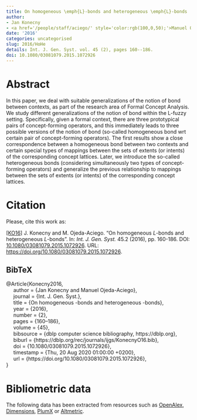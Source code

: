 ```yaml
---
title: On homogeneous \emph{L}-bonds and heterogeneous \emph{L}-bonds
author:
- Jan Konecny
- <a href='/people/staff/aciego/' style='color:rgb(100,0,50);'>Manuel Ojeda-Aciego</a>
date: '2016'
categories: uncategorised
slug: 2016/HoHe
details: Int. J. Gen. Syst. vol. 45 (2), pages 160--186.
doi: 10.1080/03081079.2015.1072926
---
```




# Abstract


In this paper, we deal with suitable generalizations of the notion of bond between contexts, as part of the research area of Formal Concept Analysis. We study different generalizations of the notion of bond within the L-fuzzy setting. Specifically, given a formal context, there are three prototypical pairs of concept-forming operators, and this immediately leads to three possible versions of the notion of bond (so-called homogeneous bond wrt certain pair of concept-forming operators). The first results show a close correspondence between a homogeneous bond between two contexts and certain special types of mappings between the sets of extents (or intents) of the corresponding concept lattices. Later, we introduce the so-called heterogeneous bonds (considering simultaneously two types of concept-forming operators) and generalize the previous relationship to mappings between the sets of extents (or intents) of the corresponding concept lattices.








# Citation
Please, cite this work as:


<a name=bib-Konecny2016></a>[[KO16]](#cite-Konecny2016) J. Konecny and M. Ojeda-Aciego. “On homogeneous _L_-bonds and heterogeneous _L_-bonds”. In: _Int. J. Gen. Syst._ 45.2 (2016), pp. 160-186. DOI: [10.1080/03081079.2015.1072926](https://doi.org/10.1080%2F03081079.2015.1072926). URL: [https://doi.org/10.1080/03081079.2015.1072926](https://doi.org/10.1080/03081079.2015.1072926).

::: {.callout-note appearance="minimal" collapse=true}

## BibTeX

@Article{Konecny2016,<br>&nbsp;&nbsp;&nbsp;&nbsp;  author = {Jan Konecny and Manuel Ojeda-Aciego},<br>&nbsp;&nbsp;&nbsp;&nbsp;  journal = {Int. J. Gen. Syst.},<br>&nbsp;&nbsp;&nbsp;&nbsp;  title = {On homogeneous \emph{L}-bonds and heterogeneous \emph{L}-bonds},<br>&nbsp;&nbsp;&nbsp;&nbsp;  year = {2016},<br>&nbsp;&nbsp;&nbsp;&nbsp;  number = {2},<br>&nbsp;&nbsp;&nbsp;&nbsp;  pages = {160--186},<br>&nbsp;&nbsp;&nbsp;&nbsp;  volume = {45},<br>&nbsp;&nbsp;&nbsp;&nbsp;  bibsource = {dblp computer science bibliography, https://dblp.org},<br>&nbsp;&nbsp;&nbsp;&nbsp;  biburl = {https://dblp.org/rec/journals/ijgs/KonecnyO16.bib},<br>&nbsp;&nbsp;&nbsp;&nbsp;  doi = {10.1080/03081079.2015.1072926},<br>&nbsp;&nbsp;&nbsp;&nbsp;  timestamp = {Thu, 20 Aug 2020 01:00:00 +0200},<br>&nbsp;&nbsp;&nbsp;&nbsp;  url = {https://doi.org/10.1080/03081079.2015.1072926},<br>}

:::



# Bibliometric data


The following data has been extracted from resources such as [OpenAlex](https://openalex.org/), [Dimensions](https://app.dimensions.ai/), [PlumX](https://www.elsevier.com/insights/metrics/plumx) or [Altmetric](https://www.altmetric.com/).

<div style="display: flex; justify-content: center; align-items: center; height: 100%;">
<span class="__dimensions_badge_embed__" data-doi="10.1080/03081079.2015.1072926" data-legend="always"></span></div><script async src="https://badge.dimensions.ai/badge.js" charset="utf-8"></script>

<div style="display: flex; justify-content: center; align-items: center; height: 100%;">
<a href="https://plu.mx/plum/a/?doi=10.1080/03081079.2015.1072926" class="plumx-details" data-site="plum" data-hide-when-empty="true">On homogeneous \emph{L}-bonds and heterogeneous \emph{L}-bonds</a></div>

<div style="display: flex; justify-content: center; align-items: center; height: 100%;">
<script type="text/javascript" src="https://d1bxh8uas1mnw7.cloudfront.net/assets/embed.js"></script><div data-badge-type="medium-donut" class="altmetric-embed" data-badge-details="right" data-doi="10.1080/03081079.2015.1072926"></div></div>


## Cites

The following graph plots the number of cites received by this work from its publication, on a yearly basis.

```r
#| echo: false
#| results: asis
#| warning: false
#| message: false
source(here::here('scripts', 'manage_publications.R'))
df <- readRDS('citation_history.rds')
plot_citation_history(df)
```



## Papers citing this work

The following is a non-exhaustive list of papers that cite this work:


<a name=bib-Antoni_2018></a>[[1]](#cite-Antoni_2018) L. Antoni, S. Krajči, and O. Krídlo. “On stability of fuzzy formal concepts over randomized one-sided formal context”. In: _Fuzzy Sets and Systems_ 333 (Feb. 2018), p. 36–53. ISSN: 0165-0114. DOI: [10.1016/j.fss.2017.04.006](https://doi.org/10.1016%2Fj.fss.2017.04.006). URL: [http://dx.doi.org/10.1016/j.fss.2017.04.006](http://dx.doi.org/10.1016/j.fss.2017.04.006).

<a name=bib-Arag_n_2024></a>[[2]](#cite-Arag_n_2024) R. G. Aragón, J. Medina, and S. Molina-Ruiz. “The Notion of Bond in the Multi-adjoint Concept Lattice Framework”. In: _Advances in Artificial Intelligence_. Springer Nature Switzerland, 2024, p. 243–253. ISBN: 9783031627996. DOI: [10.1007/978-3-031-62799-6_25](https://doi.org/10.1007%2F978-3-031-62799-6_25). URL: [http://dx.doi.org/10.1007/978-3-031-62799-6_25](http://dx.doi.org/10.1007/978-3-031-62799-6_25).

<a name=bib-Konecny_2016></a>[[3]](#cite-Konecny_2016) J. Konecny and M. Krupka. “Block relations in formal fuzzy concept analysis”. In: _International Journal of Approximate Reasoning_ 73 (Jun. 2016), p. 27–55. ISSN: 0888-613X. DOI: [10.1016/j.ijar.2016.02.004](https://doi.org/10.1016%2Fj.ijar.2016.02.004). URL: [http://dx.doi.org/10.1016/j.ijar.2016.02.004](http://dx.doi.org/10.1016/j.ijar.2016.02.004).

<a name=bib-Kr_dlo_2022></a>[[4]](#cite-Kr_dlo_2022) O. Krídlo, Ľ. Antoni, and S. Krajči. “Selection of appropriate bonds between <mml:math xmlns:mml="http://www.w3.org/1998/Math/MathML" altimg="si295.svg"><mml:mrow><mml:mi mathvariant="script">L</mml:mi></mml:mrow></mml:math>-fuzzy formal contexts for recommendation tasks”. In: _Information Sciences_ 606 (Aug. 2022), p. 21–37. ISSN: 0020-0255. DOI: [10.1016/j.ins.2022.05.047](https://doi.org/10.1016%2Fj.ins.2022.05.047). URL: [http://dx.doi.org/10.1016/j.ins.2022.05.047](http://dx.doi.org/10.1016/j.ins.2022.05.047).

<a name=bib-Kr_dlo_2023></a>[[5]](#cite-Kr_dlo_2023) O. Krídlo, D. López-Rodríguez, L. Antoni, et al. “Connecting concept lattices with bonds induced by external information”. In: _Information Sciences_ 648 (Nov. 2023), p. 119498. ISSN: 0020-0255. DOI: [10.1016/j.ins.2023.119498](https://doi.org/10.1016%2Fj.ins.2023.119498). URL: [http://dx.doi.org/10.1016/j.ins.2023.119498](http://dx.doi.org/10.1016/j.ins.2023.119498).

<a name=bib-P_cs_2021></a>[[6]](#cite-P_cs_2021) J. Pócs and J. Pócsová. “On Bonds for Generalized One-Sided Concept Lattices”. In: _Mathematics_ 9.3 (Jan. 2021), p. 211. ISSN: 2227-7390. DOI: [10.3390/math9030211](https://doi.org/10.3390%2Fmath9030211). URL: [http://dx.doi.org/10.3390/math9030211](http://dx.doi.org/10.3390/math9030211).

